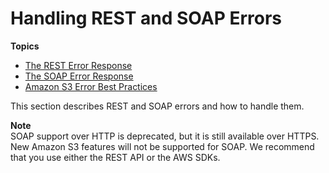 # Handling REST and SOAP Errors<a name="HandlingErrors"></a>

**Topics**
+ [The REST Error Response](UsingRESTError.mdx)
+ [The SOAP Error Response](UsingSOAPError.mdx)
+ [Amazon S3 Error Best Practices](ErrorBestPractices.mdx)

This section describes REST and SOAP errors and how to handle them\.

**Note**  
 SOAP support over HTTP is deprecated, but it is still available over HTTPS\. New Amazon S3 features will not be supported for SOAP\. We recommend that you use either the REST API or the AWS SDKs\. 